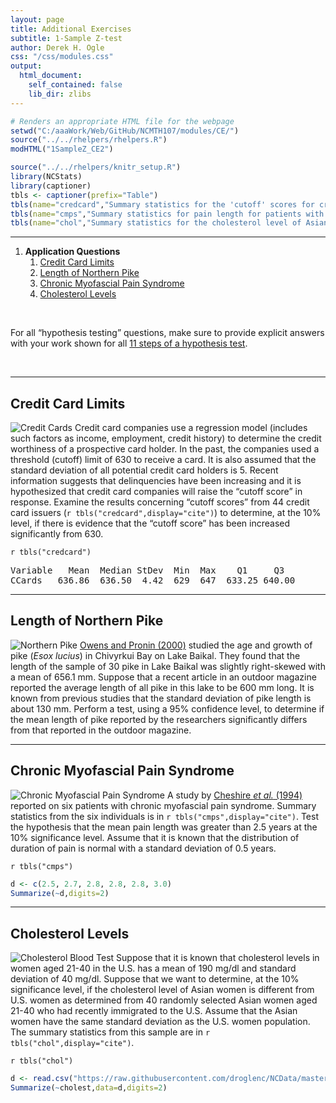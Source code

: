 ```yaml
---
layout: page
title: Additional Exercises
subtitle: 1-Sample Z-test
author: Derek H. Ogle
css: "/css/modules.css"
output:
  html_document:
    self_contained: false
    lib_dir: zlibs
---
```


```r
# Renders an appropriate HTML file for the webpage
setwd("C:/aaaWork/Web/GitHub/NCMTH107/modules/CE/")
source("../../rhelpers/rhelpers.R")
modHTML("1SampleZ_CE2")
```

```r
source("../../rhelpers/knitr_setup.R")
library(NCStats)
library(captioner)
tbls <- captioner(prefix="Table")
tbls(name="credcard","Summary statistics for the 'cutoff' scores for credit card issuers.")
tbls(name="cmps","Summary statistics for pain length for patients with chronic myofascial pain syndrome.")
tbls(name="chol","Summary statistics for the cholesterol level of Asian women aged 21-40 that had recently immigrated to the U.S.")
```
---

1. **Application Questions**
    1. [Credit Card Limits](#credit-card-limits)
    1. [Length of Northern Pike](#length-of-northern-pike)
    1. [Chronic Myofascial Pain Syndrome](#chronic-myofascial-pain-syndrome)
    1. [Cholesterol Levels](#cholesterol-levels)

<br>

<div class="alert alert-success">For all "hypothesis testing" questions, make sure to provide explicit answers with your work shown for all <a href="../11-steps">11 steps of a hypothesis test</a>.
</div>

&nbsp;

----

## Credit Card Limits
<img src="zimgs/credit-card.jpg" alt="Credit Cards" class="img-right">
Credit card companies use a regression model (includes such factors as income, employment, credit history) to determine the credit worthiness of a prospective card holder. In the past, the companies used a threshold (cutoff) limit of 630 to receive a card. It is also assumed that the standard deviation of all potential credit card holders is 5. Recent information suggests that delinquencies have been increasing and it is hypothesized that credit card companies will raise the "cutoff score" in response. Examine the results concerning "cutoff scores" from 44 credit card issuers (`r tbls("credcard",display="cite")`) to determine, at the 10% level, if there is evidence that the "cutoff score" has been increased significantly from 630.

`r tbls("credcard")`

<pre>
Variable   Mean  Median StDev  Min  Max    Q1     Q3
CCards   636.86  636.50  4.42  629  647  633.25 640.00
</pre>

----

## Length of Northern Pike
<img src="zimgs/northern_pike.jpg" alt="Northern Pike" class="img-right">
[Owens and Pronin (2000)](http://www.sciencedirect.com/science/article/pii/S0380133000706836) studied the age and growth of pike (*Esox lucius*) in Chivyrkui Bay on Lake Baikal. They found that the length of the sample of 30 pike in Lake Baikal was slightly right-skewed with a mean of 656.1 mm. Suppose that a recent article in an outdoor magazine reported the average length of all pike in this lake to be 600 mm long. It is known from previous studies that the standard deviation of pike length is about 130 mm. Perform a test, using a 95% confidence level, to determine if the mean length of pike reported by the researchers significantly differs from that reported in the outdoor magazine.

----

## Chronic Myofascial Pain Syndrome
<img src="zimgs/chronic-myofascial-pain-syndrome.jpg" alt="Chronic Myofascial Pain Syndrome" class="img-right">
A study by [Cheshire *et al.* (1994)](https://www.ncbi.nlm.nih.gov/pubmed/7854804) reported on six patients with chronic myofascial pain syndrome. Summary statistics from the six individuals is in `r tbls("cmps",display="cite")`. Test the hypothesis that the mean pain length was greater than 2.5 years at the 10% significance level. Assume that it is known that the distribution of duration of pain is normal with a standard deviation of 0.5 years.

`r tbls("cmps")`

```r
d <- c(2.5, 2.7, 2.8, 2.8, 2.8, 3.0)
Summarize(~d,digits=2)
```

----

## Cholesterol Levels
<img src="zimgs/cholesterol_blood_test.jpg" alt="Cholesterol Blood Test" class="img-right">
Suppose that it is known that cholesterol levels in women aged 21-40 in the U.S. has a mean of 190 mg/dl and standard deviation of 40 mg/dl. Suppose that we want to determine, at the 10% significance level, if the cholesterol level of Asian women is different from U.S. women as determined from 40 randomly selected Asian women aged 21-40 who had recently immigrated to the U.S. Assume that the Asian women have the same standard deviation as the U.S. women population. The summary statistics from this sample are in `r tbls("chol",display="cite")`.

`r tbls("chol")`

```r
d <- read.csv("https://raw.githubusercontent.com/droglenc/NCData/master/Cholesterol.csv")
Summarize(~cholest,data=d,digits=2)
```
